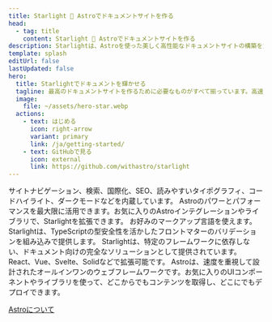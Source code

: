 ```yaml
---
title: Starlight 🌟 Astroでドキュメントサイトを作る
head:
  - tag: title
    content: Starlight 🌟 Astroでドキュメントサイトを作る
description: Starlightは、Astroを使った美しく高性能なドキュメントサイトの構築を支援します。
template: splash
editUrl: false
lastUpdated: false
hero:
  title: Starlightでドキュメントを輝かせる
  tagline: 最高のドキュメントサイトを作るために必要なものがすべて揃っています。高速でアクセシブル、しかも使いやすさも備えます。
  image:
    file: ~/assets/hero-star.webp
  actions:
    - text: はじめる
      icon: right-arrow
      variant: primary
      link: /ja/getting-started/
    - text: GitHubで見る
      icon: external
      link: https://github.com/withastro/starlight
---
```



<CardGrid stagger>
	<Card title="心躍るドキュメント" icon="open-book">
		サイトナビゲーション、検索、国際化、SEO、読みやすいタイポグラフィ、コードハイライト、ダークモードなどを内蔵しています。
	</Card>
	<Card title="Astro製" icon="rocket">
		Astroのパワーとパフォーマンスを最大限に活用できます。お気に入りのAstroインテグレーションやライブラリで、Starlightを拡張できます。
	</Card>
	<Card title="Markdown、Markdoc、MDX" icon="document">
		お好みのマークアップ言語を使えます。Starlightは、TypeScriptの型安全性を活かしたフロントマターのバリデーションを組み込みで提供します。
	</Card>
	<Card title="独自のUIコンポーネントの利用" icon="puzzle">
		Starlightは、特定のフレームワークに依存しない、ドキュメント向けの完全なソリューションとして提供されています。React、Vue、Svelte、Solidなどで拡張可能です。
	</Card>
</CardGrid>

<AboutAstro title="提供:">
Astroは、速度を重視して設計されたオールインワンのウェブフレームワークです。お気に入りのUIコンポーネントやライブラリを使って、どこからでもコンテンツを取得し、どこにでもデプロイできます。

[Astroについて](https://astro.build/)

</AboutAstro>
